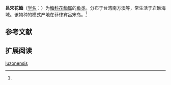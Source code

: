 {{Speciesbox
| name = 吕宋花鮨
| status = 
| status_system = 
| image = 
| genus = Anthias
| species = luzonensis
| authority = Katayama et Masuda, 1983<ref name='id7131'>{{cite web| url =http://www.bioinfo.cn/db05/BjdwSpecies.php?action=view&id=7131| title =吕宋花鮨| work =中国动物物种编目数据库| publisher =中国科学院微生物研究所| author =中国科学院动物研究所| accessdate =2009-04-16| deadurl =yes| archiveurl =https://web.archive.org/web/20160305054729/http://www.bioinfo.cn/db05/BjdwSpecies.php?action=view&id=7131| archivedate =2016-03-05}}</ref>
}}

'''吕宋花鮨'''（[[学名|学名]]：{{lang|la|''Anthias luzonensis''}}）为[[鮨科|鮨科]][[花鮨属|花鮨属]]的[[鱼类|鱼类]]。分布于台湾南方澳等，常生活于岩礁海域。该物种的模式产地在菲律宾吕宋岛。<ref name='id7131'/>

== 参考文献 ==
{{reflist}}

== 扩展阅读 ==
{{refbegin}}
{{wikispecies-inline|Anthias luzonensis|吕宋花鮨}}
{{refend}}
{{Taxonbar|from=Q10918339}}

[[Category:花鮨属|luzonensis]]


{{鱸形目小作品}}